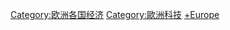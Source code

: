 {{Categories by country|nocat}}
{{container category}}

[[Category:欧洲各国经济|Category:欧洲各国经济]]
[[Category:歐洲科技|Category:歐洲科技]]
[[Category:各国科技|+Europe]]